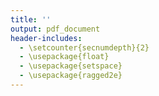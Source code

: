 ```yaml
---
title: ''
output: pdf_document
header-includes:
  - \setcounter{secnumdepth}{2}
  - \usepackage{float}
  - \usepackage{setspace}
  - \usepackage{ragged2e}
---
```



\section{Literatrue Review}

\vspace{0.5cm}

\begin{spacing}{2}


Write your methods here. In this tutorial you can use this already made file\\to add examples of figures and tables and explore knitr and kableExtra functionalities!


\subsection{Gender and Earning Gap}

123

\subsection{Gender Discrimination in the Labor Market }

123

\subsection{Hypothesis}

\begin{enumerate}
\item  abc
\item bcd
\end{enumerate}

\end{spacing}



